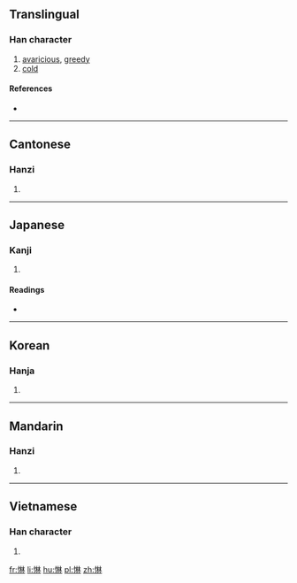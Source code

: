 ==Translingual==

===Han character===
{{Han char|rn=61|rad=心|as=08|sn=11|four=9409<sub>0</sub>|canj=心木木 (PDD)|ids=⿰[[忄]][[林]]}}

# [[avaricious]], [[greedy]]
# [[cold]]

====References====
* {{Han ref|kx=0390.300|dkj=10785|dj=0724.260|hdz=42314.010|uh=60CF|ud=24783|bh=D559|bd=54617}}

----

==Cantonese==

===Hanzi===
{{yue-hanzi|jyut=[[laam4]]|y=laam4}}

# {{defn|lang=yue|sort=心08}}

----

==Japanese==

===Kanji===
{{ja-kanji|grade=|rs=心08}}

# {{defn|lang=ja|sort=心08}}

====Readings====
* {{ja-readings|on=[[らん]] (ran), [[りん]] (rin)|kun=[[むさぼる]] (musaboru)}}

----

==Korean==

===Hanja===
{{ko-hanja|hangeul=[[람]], [[남]]|eumhun=|rv=ram, nam|mr=ram, nam|y=lam, nam}}

# {{defn|lang=ko|sort=心08}}

----

==Mandarin==

===Hanzi===
{{cmn-hanzi|pin=[[lán]] ([[lan2]]), [[lín]] ([[lin2]])|wg=lan<sup>2</sup>, lin<sup>2</sup>}}

# {{defn|lang=cmn|sort=心08}}

----

==Vietnamese==

===Han character===
{{vi-readings|rs=心08| hanviet = lầm}}

# {{defn|lang=vi|sort=心08}}

[[fr:惏]]
[[li:惏]]
[[hu:惏]]
[[pl:惏]]
[[zh:惏]]